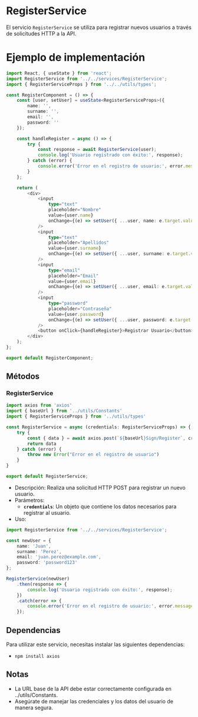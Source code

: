 
<Meta title="BusinessLogic/Services/RegisterService" />

# RegisterService

El servicio `RegisterService` se utiliza para registrar nuevos usuarios a través de solicitudes HTTP a la API.

# Ejemplo de implementación
```typescript
import React, { useState } from 'react';
import RegisterService from '../../services/RegisterService';
import { RegisterServiceProps } from '../../utils/types';

const RegisterComponent = () => {
    const [user, setUser] = useState<RegisterServiceProps>({
        name: '',
        surname: '',
        email: '',
        password: ''
    });

    const handleRegister = async () => {
        try {
            const response = await RegisterService(user);
            console.log('Usuario registrado con éxito:', response);
        } catch (error) {
            console.error('Error en el registro de usuario:', error.message);
        }
    };

    return (
        <div>
            <input
                type="text"
                placeholder="Nombre"
                value={user.name}
                onChange={(e) => setUser({ ...user, name: e.target.value })}
            />
            <input
                type="text"
                placeholder="Apellidos"
                value={user.surname}
                onChange={(e) => setUser({ ...user, surname: e.target.value })}
            />
            <input
                type="email"
                placeholder="Email"
                value={user.email}
                onChange={(e) => setUser({ ...user, email: e.target.value })}
            />
            <input
                type="password"
                placeholder="Contraseña"
                value={user.password}
                onChange={(e) => setUser({ ...user, password: e.target.value })}
            />
            <button onClick={handleRegister}>Registrar Usuario</button>
        </div>
    );
};

export default RegisterComponent;

```

## Métodos

### RegisterService

```typescript
import axios from 'axios'
import { baseUrl } from '../utils/Constants'
import { RegisterServiceProps } from '../utils/types'

const RegisterService = async (credentials: RegisterServiceProps) => {
    try {
        const { data } = await axios.post(`${baseUrl}Sign/Register`, credentials)
        return data
    } catch (error) {
        throw new Error("Error en el registro de usuario")
    }
}

export default RegisterService;
```
- Descripción: Realiza una solicitud HTTP POST para registrar un nuevo usuario.
- Parámetros:
    - **`credentials`**: Un objeto que contiene los datos necesarios para registrar al usuario.
- Uso:
```typescript
import RegisterService from '../../services/RegisterService';

const newUser = {
    name: 'Juan',
    surname: 'Perez',
    email: 'juan.perez@example.com',
    password: 'password123'
};

RegisterService(newUser)
    .then(response => {
        console.log('Usuario registrado con éxito:', response);
    })
    .catch(error => {
        console.error('Error en el registro de usuario:', error.message);
    });

```

## Dependencias
Para utilizar este servicio, necesitas instalar las siguientes dependencias:
- `npm install axios`

## Notas
- La URL base de la API debe estar correctamente configurada en ../utils/Constants.
- Asegúrate de manejar las credenciales y los datos del usuario de manera segura.